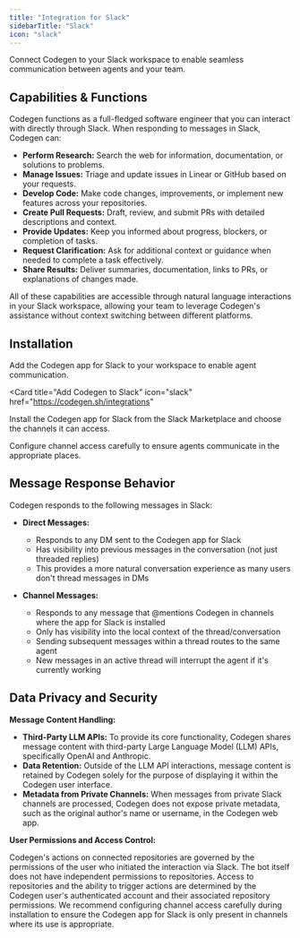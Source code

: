 ```yaml
---
title: "Integration for Slack"
sidebarTitle: "Slack"
icon: "slack"
---
```


Connect Codegen to your Slack workspace to enable seamless communication between agents and your team.

## Capabilities & Functions

Codegen functions as a full-fledged software engineer that you can interact with directly through Slack. When responding to messages in Slack, Codegen can:

- **Perform Research:** Search the web for information, documentation, or solutions to problems.
- **Manage Issues:** Triage and update issues in Linear or GitHub based on your requests.
- **Develop Code:** Make code changes, improvements, or implement new features across your repositories.
- **Create Pull Requests:** Draft, review, and submit PRs with detailed descriptions and context.
- **Provide Updates:** Keep you informed about progress, blockers, or completion of tasks.
- **Request Clarification:** Ask for additional context or guidance when needed to complete a task effectively.
- **Share Results:** Deliver summaries, documentation, links to PRs, or explanations of changes made.

All of these capabilities are accessible through natural language interactions in your Slack workspace, allowing your team to leverage Codegen's assistance without context switching between different platforms.

## Installation

Add the Codegen app for Slack to your workspace to enable agent communication.

<Card
  title="Add Codegen to Slack"
  icon="slack"
  href="https://codegen.sh/integrations"
>
  Install the Codegen app for Slack from the Slack Marketplace and choose the
  channels it can access.
</Card>

<Note>
  Configure channel access carefully to ensure agents communicate in the
  appropriate places.
</Note>

## Message Response Behavior

Codegen responds to the following messages in Slack:

- **Direct Messages:**

  - Responds to any DM sent to the Codegen app for Slack
  - Has visibility into previous messages in the conversation (not just threaded replies)
  - This provides a more natural conversation experience as many users don't thread messages in DMs

- **Channel Messages:**
  - Responds to any message that @mentions Codegen in channels where the app for Slack is installed
  - Only has visibility into the local context of the thread/conversation
  - Sending subsequent messages within a thread routes to the same agent
  - New messages in an active thread will interrupt the agent if it's currently working

## Data Privacy and Security

**Message Content Handling:**

- **Third-Party LLM APIs:** To provide its core functionality, Codegen shares message content with third-party Large Language Model (LLM) APIs, specifically OpenAI and Anthropic.
- **Data Retention:** Outside of the LLM API interactions, message content is retained by Codegen solely for the purpose of displaying it within the Codegen user interface.
- **Metadata from Private Channels:** When messages from private Slack channels are processed, Codegen does not expose private metadata, such as the original author's name or username, in the Codegen web app.

**User Permissions and Access Control:**

Codegen's actions on connected repositories are governed by the permissions of the user who initiated the interaction via Slack. The bot itself does not have independent permissions to repositories. Access to repositories and the ability to trigger actions are determined by the Codegen user's authenticated account and their associated repository permissions. We recommend configuring channel access carefully during installation to ensure the Codegen app for Slack is only present in channels where its use is appropriate.
